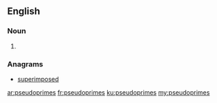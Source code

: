 ==English==

===Noun===
{{head|en|plural}}

# {{plural of|pseudoprime|lang=en}}

===Anagrams===
* [[superimposed#English|superimposed]]

[[ar:pseudoprimes]]
[[fr:pseudoprimes]]
[[ku:pseudoprimes]]
[[my:pseudoprimes]]